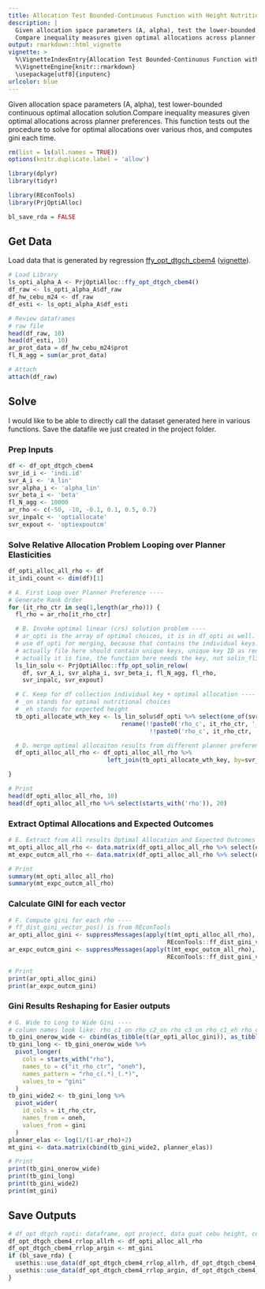 ```yaml
---
title: Allocation Test Bounded-Continuous Function with Height Nutrition Data
description: |
  Given allocation space parameters (A, alpha), test the lower-bounded continuous optimal allocation function.
  Compare inequality measures given optimal allocations across planner preferences.
output: rmarkdown::html_vignette
vignette: >
  %\VignetteIndexEntry{Allocation Test Bounded-Continuous Function with Height Nutrition Data}
  %\VignetteEngine{knitr::rmarkdown}
  \usepackage[utf8]{inputenc}
urlcolor: blue
---
```


Given allocation space parameters (A, alpha), test lower-bounded continuous optimal allocation solution.Compare inequality measures given optimal allocations across planner preferences. This function tests out the procedure to solve for optimal allocations over various rhos, and computes gini each time.

```r
rm(list = ls(all.names = TRUE))
options(knitr.duplicate.label = 'allow')
```

```r
library(dplyr)
library(tidyr)

library(REconTools)
library(PrjOptiAlloc)

bl_save_rda = FALSE
```

## Get Data

Load data that is generated by regression [ffy_opt_dtgch_cbem4](https://fanwangecon.github.io/PrjOptiAlloc/reference/ffy_opt_dtgch_cbem4.html) ([vignette](https://fanwangecon.github.io/PrjOptiAlloc/articles/ffv_opt_dtgch_cbem4.html)).


```r
# Load Library
ls_opti_alpha_A <- PrjOptiAlloc::ffy_opt_dtgch_cbem4()
df_raw <- ls_opti_alpha_A$df_raw
df_hw_cebu_m24 <- df_raw
df_esti <- ls_opti_alpha_A$df_esti

# Review dataframes
# raw file
head(df_raw, 10)
head(df_esti, 10)
ar_prot_data = df_hw_cebu_m24$prot
fl_N_agg = sum(ar_prot_data)

# Attach
attach(df_raw)
```

## Solve

I would like to be able to directly call the dataset generated here in various functions. Save the datafile we just created in the project folder.

### Prep Inputs

```r
df <- df_opt_dtgch_cbem4
svr_id_i <- 'indi.id'
svr_A_i <- 'A_lin'
svr_alpha_i <- 'alpha_lin'
svr_beta_i <- 'beta'
fl_N_agg <- 10000
ar_rho <- c(-50, -10, -0.1, 0.1, 0.5, 0.7)
svr_inpalc <- 'optiallocate'
svr_expout <- 'optiexpoutcm'
```

### Solve Relative Allocation Problem Looping over Planner Elasticities

```r
df_opti_alloc_all_rho <- df
it_indi_count <- dim(df)[1]

# A. First Loop over Planner Preference ----
# Generate Rank Order
for (it_rho_ctr in seq(1,length(ar_rho))) {
  fl_rho = ar_rho[it_rho_ctr]

  # B. Invoke optimal linear (crs) solution problem ----
  # ar_opti is the array of optimal choices, it is in df_opti as well.
  # use df_opti for merging, because that contains the individual keys.
  # actually file here should contain unique keys, unique key ID as required input. should return?
  # actually it is fine, the function here needs the key, not solin_flinr
  ls_lin_solu <- PrjOptiAlloc::ffp_opt_solin_relow(
    df, svr_A_i, svr_alpha_i, svr_beta_i, fl_N_agg, fl_rho,
    svr_inpalc, svr_expout)

  # C. Keep for df collection individual key + optimal allocation ----
  # _on stands for optimal nutritional choices
  # _eh stands for expected height
  tb_opti_allocate_wth_key <- ls_lin_solu$df_opti %>% select(one_of(svr_id_i, svr_inpalc, svr_expout)) %>%
                                rename(!!paste0('rho_c', it_rho_ctr, '_', svr_inpalc) := !!sym(svr_inpalc),
                                        !!paste0('rho_c', it_rho_ctr, '_', svr_expout) := !!sym(svr_expout))

  # D. merge optimal allocaiton results from different planner preference ----
  df_opti_alloc_all_rho <- df_opti_alloc_all_rho %>%
                            left_join(tb_opti_allocate_wth_key, by=svr_id_i)

}

# Print
head(df_opti_alloc_all_rho, 10)
head(df_opti_alloc_all_rho %>% select(starts_with('rho')), 20)
```

### Extract Optimal Allocations and Expected Outcomes

```r
# E. Extract from All results Optimal Allocation and Expected Outcomes ----
mt_opti_alloc_all_rho <- data.matrix(df_opti_alloc_all_rho %>% select(ends_with(svr_inpalc)))
mt_expc_outcm_all_rho <- data.matrix(df_opti_alloc_all_rho %>% select(ends_with(svr_expout)))

# Print
summary(mt_opti_alloc_all_rho)
summary(mt_expc_outcm_all_rho)
```

### Calculate GINI for each vector

```r
# F. Compute gini for each rho ----
# ff_dist_gini_vector_pos() is from REconTools
ar_opti_alloc_gini <- suppressMessages(apply(t(mt_opti_alloc_all_rho), 1,
                                             REconTools::ff_dist_gini_vector_pos))
ar_expc_outcm_gini <- suppressMessages(apply(t(mt_expc_outcm_all_rho), 1,
                                             REconTools::ff_dist_gini_vector_pos))

# Print
print(ar_opti_alloc_gini)
print(ar_expc_outcm_gini)
```

### Gini Results Reshaping for Easier outputs

```r
# G. Wide to Long to Wide Gini ----
# column names look like: rho_c1_on rho_c2_on rho_c3_on rho_c1_eh rho_c2_eh rho_c3_eh
tb_gini_onerow_wide <- cbind(as_tibble(t(ar_opti_alloc_gini)), as_tibble(t(ar_expc_outcm_gini)))
tb_gini_long <- tb_gini_onerow_wide %>%
  pivot_longer(
    cols = starts_with("rho"),
    names_to = c("it_rho_ctr", "oneh"),
    names_pattern = "rho_c(.*)_(.*)",
    values_to = "gini"
  )
tb_gini_wide2 <- tb_gini_long %>%
  pivot_wider(
    id_cols = it_rho_ctr,
    names_from = oneh,
    values_from = gini
  )
planner_elas <- log(1/(1-ar_rho)+2)
mt_gini <- data.matrix(cbind(tb_gini_wide2, planner_elas))

# Print
print(tb_gini_onerow_wide)
print(tb_gini_long)
print(tb_gini_wide2)
print(mt_gini)
```

## Save Outputs

```r
# df_opt_dtgch_ropti: dataframe, opt project, data guat cebu height, cebu edu mother, results relative linear optimal
df_opt_dtgch_cbem4_rrlop_allrh <- df_opti_alloc_all_rho
df_opt_dtgch_cbem4_rrlop_argin <- mt_gini
if (bl_save_rda) {
  usethis::use_data(df_opt_dtgch_cbem4_rrlop_allrh, df_opt_dtgch_cbem4_rrlop_allrh, overwrite = TRUE)
  usethis::use_data(df_opt_dtgch_cbem4_rrlop_argin, df_opt_dtgch_cbem4_rrlop_argin, overwrite = TRUE)
}
```
